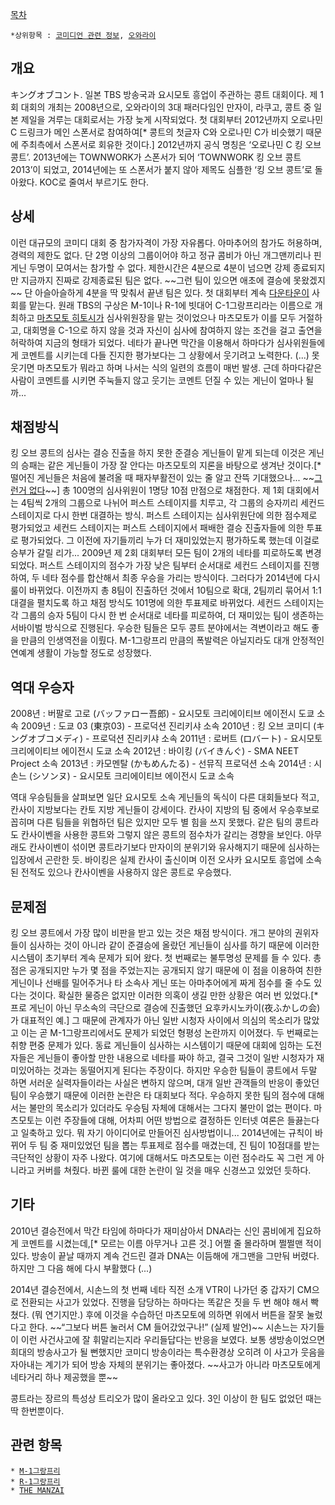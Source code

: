 [[목차]]

 *상위항목 : [[코미디언 관련 정보]], [[오와라이]]

== 개요 ==
キングオブコント. 일본 TBS 방송국과 요시모토 흥업이 주관하는 콩트 대회이다.
제 1회 대회의 개최는 2008년으로, 오와라이의 3대 패러다임인 만자이, 라쿠고, 콩트 중 일본 제일을 겨루는 대회로서는 가장 늦게 시작되었다. 첫 대회부터 2012년까지 오로나민 C 드링크가 메인 스폰서로 참여하여[* 콩트의 첫글자 C와 오로나민 C가 비슷했기 때문에 주최측에서 스폰서로 회유한 것이다.] 2012년까지 공식 명칭은 ‘오로나민 C 킹 오브 콩트’. 2013년에는 TOWNWORK가 스폰서가 되어 ‘TOWNWORK 킹 오브 콩트 2013’이 되었고, 2014년에는 또 스폰서가 붙지 않아 제목도 심플한 ‘킹 오브 콩트’로 돌아왔다. KOC로 줄여서 부르기도 한다.

== 상세 ==
이런 대규모의 코미디 대회 중 참가자격이 가장 자유롭다. 아마추어의 참가도 허용하며, 경력의 제한도 없다. 단 2명 이상의 그룹이어야 하고 정규 콤비가 아닌 개그맨끼리나 핀게닌 두명이 모여서는 참가할 수 없다.
제한시간은 4분으로 4분이 넘으면 강제 종료되지만 지금까지 진짜로 강제종료된 팀은 없다. ~~그런 팀이 있으면 애초에 결승에 못왔겠지~~ 단 아슬아슬하게 4분을 딱 맞춰서 끝낸 팀은 있다.
첫 대회부터 계속 [[다운타운]]이 사회를 맡는다. 원래 TBS의 구상은 M-1이나 R-1에 빗대어 C-1그랑프리라는 이름으로 개최하고 [[마츠모토 히토시]]가 심사위원장을 맡는 것이었으나 마츠모토가 이를 모두 거절하고, 대회명을 C-1으로 하지 않을 것과 자신이 심사에 참여하지 않는 조건을 걸고 출연을 허락하여 지금의 형태가 되었다.
네타가 끝나면 막간을 이용해서 하마다가 심사위원들에게 코멘트를 시키는데 다들 진지한 평가보다는 그 상황에서 웃기려고 노력한다. (...) 못 웃기면 마츠모토가 뭐라고 하며 나서는 식의 일련의 흐름이 매번 발생. 근데 하마다같은 사람이 코멘트를 시키면 주눅들지 않고 웃기는 코멘트 던질 수 있는 게닌이 얼마나 될까...
== 채점방식 ==
킹 오브 콩트의 심사는 결승 진출을 하지 못한 준결승 게닌들이 맡게 되는데 이것은 게닌의 승패는 같은 게닌들이 가장 잘 안다는 마츠모토의 지론을 바탕으로 생겨난 것이다.[* 떨어진 게닌들은 처음에 불려올 때 패자부활전이 있는 줄 알고 잔뜩 기대했으나... ~~[[그런거 없다]]~~]
총 100명의 심사위원이 1명당 10점 만점으로 채점한다. 제 1회 대회에서는 4팀씩 2개의 그룹으로 나뉘어 퍼스트 스테이지를 치루고, 각 그룹의 승자끼리 세컨드 스테이지로 다시 한번 대결하는 방식. 퍼스트 스테이지는 심사위원단에 의한 점수제로 평가되었고 세컨드 스테이지는 퍼스트 스테이지에서 패배한 결승 진출자들에 의한 투표로 평가되었다. 그 이전에 자기들끼리 누가 더 재미있었는지 평가하도록 했는데 이걸로 승부가 갈릴 리가...
2009년 제 2회 대회부터 모든 팀이 2개의 네타를 피로하도록 변경되었다. 퍼스트 스테이지의 점수가 가장 낮은 팀부터 순서대로 세컨드 스테이지를 진행하여, 두 네타 점수를 합산해서 최종 우승을 가리는 방식이다.
그러다가 2014년에 다시 룰이 바뀌었다. 이전까지 총 8팀이 진출하던 것에서 10팀으로 확대, 2팀끼리 묶어서 1:1 대결을 펼치도록 하고 채점 방식도 101명에 의한 투표제로 바뀌었다. 세컨드 스테이지는 각 그룹의 승자 5팀이 다시 한 번 순서대로 네타를 피로하여, 더 재미있는 팀이 생존하는 서바이벌 방식으로 진행된다.
우승한 팀들은 모두 콩트 분야에서는 격변이라고 해도 좋을 만큼의 인생역전을 이뤘다. M-1그랑프리 만큼의 폭발력은 아닐지라도 대개 안정적인 연예계 생활이 가능할 정도로 성장했다.

== 역대 우승자 ==
2008년 : 버팔로 고로 (バッファロー吾郎) - 요시모토 크리에이티브 에이전시 도쿄 소속
2009년 : 도쿄 03 (東京03) - 프로덕션 진리키샤 소속
2010년 : 킹 오브 코미디 (キングオブコメディ) - 프로덕션 진리키샤 소속
2011년 : 로버트 (ロバート) - 요시모토 크리에이티브 에이전시 도쿄 소속
2012년 : 바이킹 (バイきんぐ) - SMA NEET Project 소속
2013년 : 카모멘탈 (かもめんたる) - 선뮤직 프로덕션 소속
2014년 : 시손느 (シソンヌ) - 요시모토 크리에이티브 에이전시 도쿄 소속

역대 우승팀들을 살펴보면 일단 요시모토 소속 게닌들의 독식이 다른 대회들보다 적고, 칸사이 지방보다는 칸토 지방 게닌들이 강세이다. 칸사이 지방의 팀 중에서 우승후보로 꼽히며 다른 팀들을 위협하던 팀은 있지만 모두 별 힘을 쓰지 못했다. 같은 팀의 콩트라도 칸사이벤을 사용한 콩트와 그렇지 않은 콩트의 점수차가 갈리는 경향을 보인다. 아무래도 칸사이벤이 섞이면 콩트라기보다 만자이의 분위기와 유사해지기 때문에 심사하는 입장에서 곤란한 듯. 바이킹은 실제 칸사이 출신이며 이전 오사카 요시모토 흥업에 소속된 전적도 있으나 칸사이벤을 사용하지 않은 콩트로 우승했다.

== 문제점 ==
킹 오브 콩트에서 가장 많이 비판을 받고 있는 것은 채점 방식이다. 개그 분야의 권위자들이 심사하는 것이 아니라 같이 준결승에 올랐던 게닌들이 심사를 하기 때문에 이러한 시스템이 초기부터 계속 문제가 되어 왔다.
첫 번째로는 불투명성 문제를 들 수 있다. 총점은 공개되지만 누가 몇 점을 주었는지는 공개되지 않기 때문에 이 점을 이용하여 친한 게닌이나 선배를 밀어주거나 타 소속사 게닌 또는 아마추어에게 짜게 점수를 줄 수도 있다는 것이다. 확실한 물증은 없지만 이러한 의혹이 생길 만한 상황은 여러 번 있었다.[* 프로 게닌이 아닌 무소속의 극단으로 결승에 진출했던 요후카시노카이(夜ふかしの会)가 대표적인 예.] 그 때문에 관계자가 아닌 일반 시청자 사이에서 의심의 목소리가 많았고 이는 곧 M-1그랑프리에서도 문제가 되었던 형평성 논란까지 이어졌다.
두 번째로는 취향 편중 문제가 있다. 동료 게닌들이 심사하는 시스템이기 때문에 대회에 임하는 도전자들은 게닌들이 좋아할 만한 내용으로 네타를 짜야 하고, 결국 그것이 일반 시청자가 재미있어하는 것과는 동떨어지게 된다는 주장이다.
하지만 우승한 팀들이 콩트에서 두말 하면 서러운 실력자들이라는 사실은 변하지 않으며, 대개 일반 관객들의 반응이 좋았던 팀이 우승했기 때문에 이러한 논란은 타 대회보다 적다. 우승하지 못한 팀의 점수에 대해서는 불만의 목소리가 있더라도 우승팀 자체에 대해서는 그다지 불만이 없는 편이다.
마츠모토는 이런 주장들에 대해, 어차피 어떤 방법으로 결정하든 인터넷 여론은 들끓는다고 일축하고 있다. 뭐 자기 아이디어로 만들어진 심사방법이니...
2014년에는 규칙이 바뀌어 두 팀 중 재미있었던 팀을 뽑는 투표제로 점수를 매겼는데, 진 팀이 10점대를 받는 극단적인 상황이 자주 나왔다. 여기에 대해서도 마츠모토는 이런 점수라도 꼭 그런 게 아니라고 커버를 쳐줬다. 바뀐 룰에 대한 논란이 일 것을 매우 신경쓰고 있었던 듯하다.

== 기타 ==
2010년 결승전에서 막간 타임에 하마다가 재미삼아서 DNA라는 신인 콤비에게 집요하게 코멘트를 시켰는데,[* 모르는 이름 아무거나 고른 것.] 어쩔 줄 몰라하며 쩔쩔맨 적이 있다. 방송이 끝날 때까지 계속 건드린 결과 DNA는 이듬해에 개그맨을 그만둬 버렸다. 하지만 그 다음 해에 다시 부활했다 (...)

2014년 결승전에서, 시손느의 첫 번째 네타 직전 소개 VTR이 나가던 중 갑자기 CM으로 전환되는 사고가 있었다. 진행을 담당하는 하마다는 똑같은 짓을 두 번 해야 해서 빡쳤다. (뭐 연기지만.) 후에 이것을 수습하던 마츠모토에 의하면 위에서 버튼을 잘못 눌렀다고 한다. ~~“그보다 버튼 눌러서 CM 들어갔었구나!” (실제 발언)~~ 시손느는 자기들이 이런 사건사고에 잘 휘말리는지라 우리들답다는 반응을 보였다. 보통 생방송이었으면 희대의 방송사고가 될 뻔했지만 코미디 방송이라는 특수환경상 오히려 이 사고가 웃음을 자아내는 계기가 되어 방송 자체의 분위기는 좋아졌다. ~~사고가 아니라 마츠모토에게 네타거리 하나 제공했을 뿐~~

콩트라는 장르의 특성상 트리오가 많이 올라오고 있다. 3인 이상이 한 팀도 없었던 때는 딱 한번뿐이다.

== 관련 항목 ==
 * [[M-1그랑프리]]
 * [[R-1그랑프리]]
 * [[THE MANZAI]]
